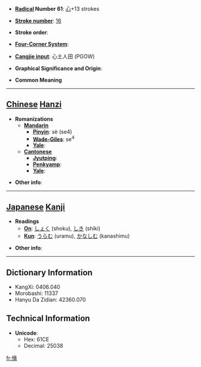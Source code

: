 * '''[[Wiktionary:Chinese radical index| Radical]] Number 61''': [[Wiktionary:Chinese radical index 心|心]]+13 strokes

* '''[[Wiktionary:Chinese total strokes index|Stroke number]]''': [[Wiktionary:Chinese total strokes index 16|16]]

* '''Stroke order''': 

* '''[[Wiktionary:Chinese four corner index|Four-Corner System]]''': 

* '''[[Wiktionary:Chinese Cangjie index|Cangjie input]]''': 心土人田 (PGOW)

* '''Graphical Significance and Origin''': 

* '''Common Meaning'''

----

== [[Chinese]] [[Hanzi]] ==

* '''Romanizations'''
** '''[[Mandarin]]'''
*** '''[[Pinyin]]''': sè (se4)
*** '''[[Wade-Giles]]''': se<sup>4</sup>
*** '''[[Yale]]''': 
** '''[[Cantonese]]'''
*** '''[[Jyutping]]''':
*** '''[[Penkyamp]]''': 
*** '''[[Yale]]''': 

* '''Other info''': 

----

== [[Japanese]] [[Kanji]] ==

* '''Readings'''
** '''[[On]]''': [[しょく]] (shoku), [[しき]] (shiki)
** '''[[Kun]]''': [[うらむ]] (uramu), [[かなしむ]] (kanashimu)

* '''Other info''':  

----

== Dictionary Information ==

* KangXi: 0406.040
* Morobashi: 11337
* Hanyu Da Zidian: 42360.070

== Technical Information ==

* '''Unicode''':
** Hex: 61CE
** Decimal: 25038

[[fr:懎]]